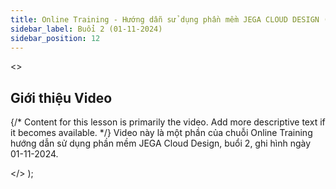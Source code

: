 ```yaml
---
title: Online Training - Hướng dẫn sử dụng phần mềm JEGA CLOUD DESIGN (Buổi 2 - 01-11-2024)
sidebar_label: Buổi 2 (01-11-2024)
sidebar_position: 12
---
```



  <>
    <h2>Giới thiệu Video</h2>
    <p>
      {/* Content for this lesson is primarily the video. Add more descriptive text if it becomes available. */}
      Video này là một phần của chuỗi Online Training hướng dẫn sử dụng phần mềm JEGA Cloud Design, buổi 2, ghi hình ngày 01-11-2024.
    </p>
  </>
);


<VideoWithTimestamps
  youtubeId="w9BVlgJPpzU"
  videoPlayerTitle="Online Training - Hướng dẫn sử dụng phần mềm JEGA CLOUD DESIGN (Buổi 2 - 01-11-2024)"
  introContent={introContentOtJcd12}
  timestamps={timestampsDataOtJcd12}
/>

